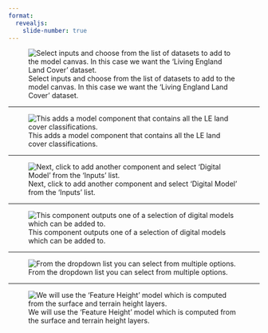 ```yaml
---
format:
  revealjs: 
    slide-number: true
---
```


![Select inputs and choose from the list of datasets to add to the model canvas. In this case we want the 'Living England Land Cover' dataset.](../03-01-open-model-view/06-demo-agc-model-inputs.png)

---

![This adds a model component that contains all the LE land cover classifications.](01-model-add-le.png)

---

![Next, click to add another component and select 'Digital Model' from the 'Inputs' list.](02-model-add-digital.png)

---

![This component outputs one of a selection of digital models which can be added to.](03-model-digital-surface-model.png)

---

![From the dropdown list you can select from multiple options.](04-model-digital-dropdown.png)

---

![We will use the 'Feature Height' model which is computed from the surface and terrain height layers.](05-model-digital-feature.png)
